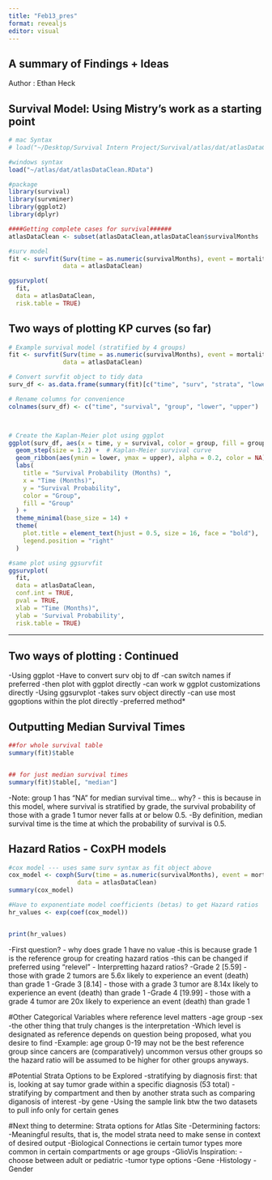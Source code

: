 ```yaml
---
title: "Feb13_pres"
format: revealjs
editor: visual
---
```


## A summary of Findings + Ideas 

Author : Ethan Heck

## Survival Model: Using Mistry's work as a starting point
```r

# mac Syntax
# load("~/Desktop/Survival Intern Project/Survival/atlas/dat/atlasDataClean.RData")

#windows syntax
load("~/atlas/dat/atlasDataClean.RData")

#package 
library(survival)
library(survminer) 
library(ggplot2) 
library(dplyr)
```

```r

####Getting complete cases for survival######
atlasDataClean <- subset(atlasDataClean,atlasDataClean$survivalMonths != "NA")

#surv model
fit <- survfit(Surv(time = as.numeric(survivalMonths), event = mortality) ~ grade , 
               data = atlasDataClean)

ggsurvplot(
  fit,
  data = atlasDataClean,
  risk.table = TRUE)
```

## Two ways of plotting KP curves (so far)


```r
# Example survival model (stratified by 4 groups)
fit <- survfit(Surv(time = as.numeric(survivalMonths), event = mortality) ~ grade , 
               data = atlasDataClean) 

# Convert survfit object to tidy data
surv_df <- as.data.frame(summary(fit)[c("time", "surv", "strata", "lower", "upper")])

# Rename columns for convenience
colnames(surv_df) <- c("time", "survival", "group", "lower", "upper")



# Create the Kaplan-Meier plot using ggplot
ggplot(surv_df, aes(x = time, y = survival, color = group, fill = group)) +
  geom_step(size = 1.2) +  # Kaplan-Meier survival curve
  geom_ribbon(aes(ymin = lower, ymax = upper), alpha = 0.2, color = NA) +  # Confidence intervals
  labs(
    title = "Survival Probability (Months) ",
    x = "Time (Months)",
    y = "Survival Probability",
    color = "Group",
    fill = "Group"
  ) +
  theme_minimal(base_size = 14) +
  theme(
    plot.title = element_text(hjust = 0.5, size = 16, face = "bold"),
    legend.position = "right"
  )

#same plot using ggsurvfit
ggsurvplot(
  fit,
  data = atlasDataClean,
  conf.int = TRUE,
  pval = TRUE,
  xlab = "Time (Months)",
  ylab = 'Survival Probability',
  risk.table = TRUE)
```

---
## Two ways of plotting : Continued
-Using ggplot
    -Have to convert surv obj to df
    -can switch names if preferred
    -then plot with ggplot directly
    -can work w ggplot customizations directly
-Using ggsurvplot
    -takes surv object directly
    -can use most ggoptions within the plot directly
    -preferred method*
    

## Outputting Median Survival Times
```r
##for whole survival table 
summary(fit)$table


## for just median survival times 
summary(fit)$table[, "median"]

```

-Note: group 1 has "NA" for median survival time... why?
    - this is because in this model, where survival is stratified by grade,
    the survival probability of those with a grade 1 tumor never falls at or below 0.5.
    -By definition, median survival time is the time at which the probability of survival is 0.5. 
    
## Hazard Ratios - CoxPH models

```r
#cox model --- uses same surv syntax as fit object above
cox_model <- coxph(Surv(time = as.numeric(survivalMonths), event = mortality) ~ grade, 
                   data = atlasDataClean)
summary(cox_model)

#Have to exponentiate model coefficients (betas) to get Hazard ratios 
hr_values <- exp(coef(cox_model))


print(hr_values)

```

-First question? - why does grade 1 have no value
    -this is because grade 1 is the reference group for creating hazard ratios
    -this can be changed if preferred using "relevel"
- Interpretting hazard ratios?
    -Grade 2 [5.59] - those with grade 2 tumors are 5.6x likely to experience an event (death) than grade 1
    -Grade 3 [8.14] - those with a grade 3 tumor are 8.14x likely to experience an event (death) than
grade 1
    -Grade 4 [19.99] - those with a grade 4 tumor are 20x likely to experience an event (death) than 
grade 1

#Other Categorical Variables where reference level matters
-age group
-sex
-the other thing that truly changes is the interpretation
    -Which level is designated as reference depends on question being proposed, what you desire to find
    -Example: age group 0-19 may not be the best reference group since cancers are (comparatively) uncommon versus other groups so the hazard ratio will be assumed to be higher for other groups anyways. 

#Potential Strata Options to be Explored
-stratifying by diagnosis first: that is, looking at say tumor grade within a specific diagnosis (53 total)
-stratifying by compartment and then by another strata such as comparing diganosis of interest 
-by gene
    -Using the sample link btw the two datasets to pull info only for certain genes 

#Next thing to determine: Strata options for Atlas Site
-Determining factors:
    -Meaningful results, that is, the model strata need to make sense in context of desired output
    -Biological Connections ie certain tumor types more common in certain compartments or age groups
-GlioVis Inspiration:
    -choose between adult or pediatric
    -tumor type options
    -Gene
    -Histology
    -Gender 


